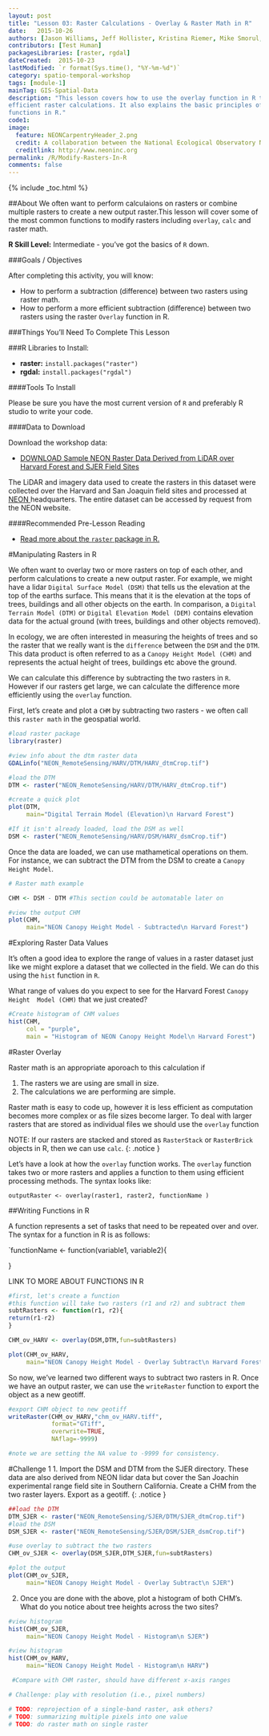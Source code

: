 ```yaml
---
layout: post
title: "Lesson 03: Raster Calculations - Overlay & Raster Math in R"
date:   2015-10-26
authors: [Jason Williams, Jeff Hollister, Kristina Riemer, Mike Smorul, Zack Brym, Leah Wasser]
contributors: [Test Human]
packagesLibraries: [raster, rgdal]
dateCreated:  2015-10-23
lastModified: `r format(Sys.time(), "%Y-%m-%d")`
category: spatio-temporal-workshop
tags: [module-1]
mainTag: GIS-Spatial-Data
description: "This lesson covers how to use the overlay function in R to perform
efficient raster calculations. It also explains the basic principles of writing
functions in R."
code1: 
image:
  feature: NEONCarpentryHeader_2.png
  credit: A collaboration between the National Ecological Observatory Network (NEON) and Data Carpentry
  creditlink: http://www.neoninc.org
permalink: /R/Modify-Rasters-In-R
comments: false
---
```


{% include _toc.html %}

##About
We often want to perform calculaions on rasters or combine multiple rasters to create
a new output raster.This lesson will cover some of the most common functions to 
modify rasters including `overlay`, `calc` and raster math.

**R Skill Level:** Intermediate - you've got the basics of `R` down.

<div id="objectives" markdown="1">

###Goals / Objectives

After completing this activity, you will know:

* How to perform a subtraction (difference) between two rasters using raster math.
* How to perform a more efficient subtraction (difference) between two rasters 
using the raster `Overlay` function in R.

###Things You'll Need To Complete This Lesson

###R Libraries to Install:

* **raster:** `install.packages("raster")`
* **rgdal:** `install.packages("rgdal")`

####Tools To Install

Please be sure you have the most current version of `R` and preferably
R studio to write your code.


####Data to Download

Download the workshop data:

* <a href="http://files.figshare.com/2387965/NEON_RemoteSensing.zip" class="btn btn-success"> DOWNLOAD Sample NEON Raster Data Derived from LiDAR over Harvard
Forest and SJER Field Sites</a>

The LiDAR and imagery data used to create the rasters in this dataset were 
collected over the Harvard and San Joaquin field sites 
and processed at <a href="http://www.neoninc.org" target="_blank" >NEON </a> 
headquarters. The entire dataset can be accessed by request from the NEON website. 

####Recommended Pre-Lesson Reading

* <a href="http://cran.r-project.org/web/packages/raster/raster.pdf" target="_blank">
Read more about the `raster` package in R.</a>

</div>

#Manipulating Rasters in R

We often want to overlay two or more rasters on top of each other, and perform
calculations to create a new output raster. For example, we might have a lidar
`Digital Surface Model (DSM)` that tells us the elevation at the top of the earths surface.
This means that it is the elevation at the tops of trees, buildings and all other
objects on the earth. In comparison, a `Digital Terrain Model (DTM)` or `Digital Elevation
Model (DEM)` contains elevation data for the actual ground (with trees, buildings and 
other objects removed). 

In ecology, we are often interested in measuring the heights of trees and so the
raster that we really want is the `difference` between the `DSM` and the `DTM`.
This data product is often referred to as a `Canopy Height Model (CHM)` and represents
the actual height of trees, buildings etc above the ground.

We can calculate this difference by subtracting the two rasters in `R`. However
if our rasters get large, we can calculate the difference more efficiently using
the `overlay` function. 

First, let's create and plot a `CHM` by subtracting two rasters - we often call
this `raster math` in the geospatial world.

```r

#load raster package
library(raster)

#view info about the dtm raster data
GDALinfo("NEON_RemoteSensing/HARV/DTM/HARV_dtmCrop.tif")

#load the DTM
DTM <- raster("NEON_RemoteSensing/HARV/DTM/HARV_dtmCrop.tif")

#create a quick plot
plot(DTM,
     main="Digital Terrain Model (Elevation)\n Harvard Forest")

#If it isn't already loaded, load the DSM as well 
DSM <- raster("NEON_RemoteSensing/HARV/DSM/HARV_dsmCrop.tif")

```

Once the data are loaded, we can use mathametical operations on them.
For instance, we can subtract the DTM from the DSM to create a `Canopy Height
Model`.

```r
# Raster math example

CHM <- DSM - DTM #This section could be automatable later on

#view the output CHM
plot(CHM,
     main="NEON Canopy Height Model - Subtracted\n Harvard Forest") 
```

#Exploring Raster Data Values

It's often a good idea to explore the range of values in a raster dataset just like
we might explore a dataset that we collected in the field. We can do this using
the `hist` function in `R`.

What range of values do you expect to see for the Harvard Forest `Canopy Height 
Model (CHM)` that we just created?


```r

#Create histogram of CHM values
hist(CHM, 
     col = "purple",
     main = "Histogram of NEON Canopy Height Model\n Harvard Forest")

```

#Raster Overlay

Raster math is an appropriate aporoach to this calculation if

1. The rasters we are using are small in size.
2. The calculations we are performing are simple.

Raster math is easy to code up, however it is less efficient as computation becomes
more complex or as file sizes become larger. To deal with larger rasters that are
stored as individual files we should use the `overlay` function

NOTE: If our rasters are stacked and stored as `RasterStack` or `RasterBrick`
objects in R, then we can use `calc`.
{: .notice }

Let's have a look at how the `overlay` function works. The `overlay` function 
takes two or more rasters and applies a function to them using efficient processing
methods. The syntax looks like:

`outputRaster <- overlay(raster1, raster2, functionName )`

##Writing Functions in R

A function represents a set of tasks that need to be repeated over and over. 
The syntax for a function in R is as follows:

`functionName <- function(variable1, variable2){


}

LINK TO MORE ABOUT FUNCTIONS IN R 

```r

#first, let's create a function
#this function will take two rasters (r1 and r2) and subtract them
subtRasters <- function(r1, r2){
return(r1-r2)
}

```


```r


CHM_ov_HARV <- overlay(DSM,DTM,fun=subtRasters)

plot(CHM_ov_HARV,
     main="NEON Canopy Height Model - Overlay Subtract\n Harvard Forest")

```

So now, we've learned two different ways to subtract two rasters in R.
Once we have an output raster, we can use the `writeRaster` function to export
the object as a new geotiff. 

```r

#export CHM object to new geotiff
writeRaster(CHM_ov_HARV,"chm_ov_HARV.tiff",
            format="GTiff", 
            overwrite=TRUE, 
            NAflag=-9999)

#note we are setting the NA value to -9999 for consistency.
```

#Challenge 1
1. Import the DSM and DTM from the SJER directory. These data are also derived from
NEON lidar data but cover the San Joachin experimental range field site in 
Southern California. Create a CHM from the two raster layers. Export as a geotiff.
{: .notice }

```r

##load the DTM
DTM_SJER <- raster("NEON_RemoteSensing/SJER/DTM/SJER_dtmCrop.tif")
#load the DSM
DSM_SJER <- raster("NEON_RemoteSensing/SJER/DSM/SJER_dsmCrop.tif")

#use overlay to subtract the two rasters
CHM_ov_SJER <- overlay(DSM_SJER,DTM_SJER,fun=subtRasters)

#plot the output
plot(CHM_ov_SJER,
     main="NEON Canopy Height Model - Overlay Subtract\n SJER")

```


2. Once you are done with the above, plot a histogram of both CHM's. What do you notice
about tree heights across the two sites?

```r


#view histogram
hist(CHM_ov_SJER, 
     main="NEON Canopy Height Model - Histogram\n SJER")

#view histogram
hist(CHM_ov_HARV, 
     main="NEON Canopy Height Model - Histogram\n HARV")

```


```r

 #Compare with CHM raster, should have different x-axis ranges

# Challenge: play with resolution (i.e., pixel numbers)

# TODO: reprojection of a single-band raster, ask others? 
# TODO: summarizing multiple pixels into one value
# TODO: do raster math on single raster
```

